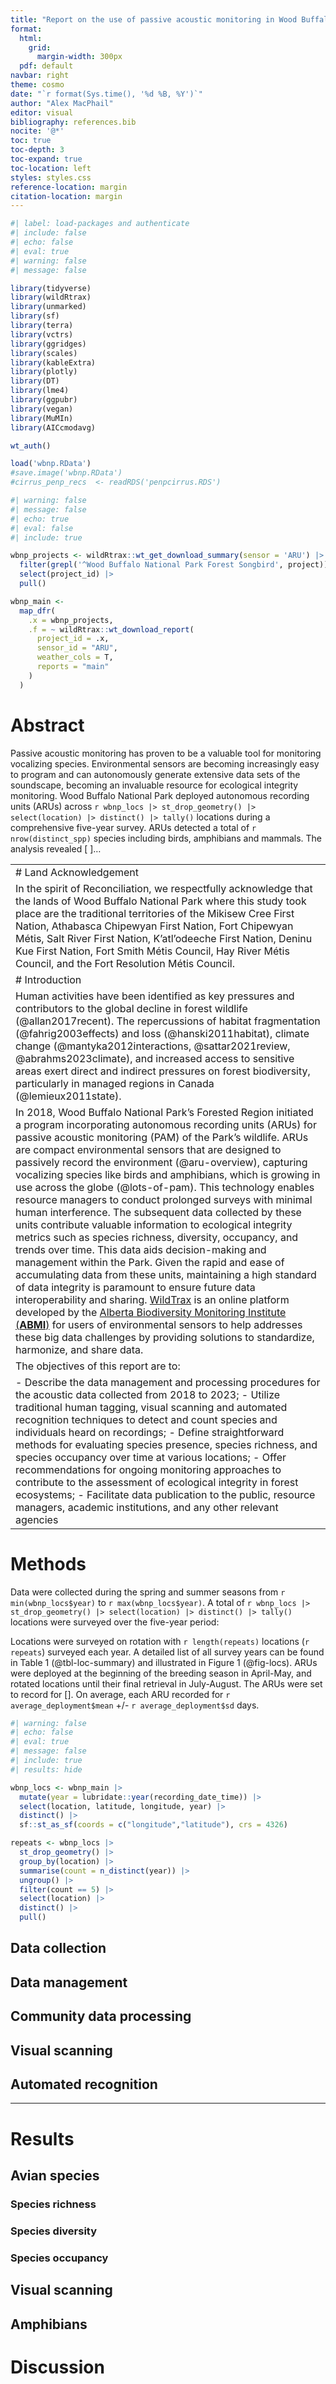 ```yaml
---
title: "Report on the use of passive acoustic monitoring in Wood Buffalo National Park"
format:
  html:
    grid:
      margin-width: 300px
  pdf: default
navbar: right
theme: cosmo
date: "`r format(Sys.time(), '%d %B, %Y')`"
author: "Alex MacPhail"
editor: visual
bibliography: references.bib
nocite: '@*'
toc: true
toc-depth: 3
toc-expand: true
toc-location: left
styles: styles.css
reference-location: margin
citation-location: margin
---
```


```r
#| label: load-packages and authenticate
#| include: false
#| echo: false
#| eval: true
#| warning: false
#| message: false

library(tidyverse)
library(wildRtrax)
library(unmarked)
library(sf)
library(terra)
library(vctrs)
library(ggridges)
library(scales)
library(kableExtra)
library(plotly)
library(DT)
library(lme4)
library(ggpubr)
library(vegan)
library(MuMIn)
library(AICcmodavg)

wt_auth()

load('wbnp.RData')
#save.image('wbnp.RData')
#cirrus_penp_recs  <- readRDS('penpcirrus.RDS')
```

```r
#| warning: false
#| message: false
#| echo: true
#| eval: false
#| include: true

wbnp_projects <- wildRtrax::wt_get_download_summary(sensor = 'ARU') |>
  filter(grepl('^Wood Buffalo National Park Forest Songbird', project)) |>
  select(project_id) |>
  pull()

wbnp_main <-
  map_dfr(
    .x = wbnp_projects,
    .f = ~ wildRtrax::wt_download_report(
      project_id = .x,
      sensor_id = "ARU",
      weather_cols = T,
      reports = "main"
    )
  )
```

# Abstract

Passive acoustic monitoring has proven to be a valuable tool for monitoring vocalizing species. Environmental sensors are becoming increasingly easy to program and can autonomously generate extensive data sets of the soundscape, becoming an invaluable resource for ecological integrity monitoring. Wood Buffalo National Park deployed autonomous recording units (ARUs) across `r wbnp_locs |> st_drop_geometry() |> select(location) |> distinct() |> tally()` locations during a comprehensive five-year survey. ARUs detected a total of `r nrow(distinct_spp)` species including birds, amphibians and mammals. The analysis revealed [ ]...

------------------------------------------------------------------------
# Land Acknowledgement

In the spirit of Reconciliation, we respectfully acknowledge that the lands of Wood Buffalo National Park where this study took place are the traditional territories of the Mikisew Cree First Nation, Athabasca Chipewyan First Nation, Fort Chipewyan Métis, Salt River First Nation, K'atl'odeeche First Nation, Deninu Kue First Nation, Fort Smith Métis Council, Hay River Métis Council, and the Fort Resolution Métis Council.

# Introduction

Human activities have been identified as key pressures and contributors to the global decline in forest wildlife (@allan2017recent). The repercussions of habitat fragmentation (@fahrig2003effects) and loss (@hanski2011habitat), climate change (@mantyka2012interactions, @sattar2021review, @abrahms2023climate), and increased access to sensitive areas exert direct and indirect pressures on forest biodiversity, particularly in managed regions in Canada (@lemieux2011state).

In 2018, Wood Buffalo National Park's Forested Region initiated a program incorporating autonomous recording units (ARUs) for passive acoustic monitoring (PAM) of the Park's wildlife. ARUs are compact environmental sensors that are designed to passively record the environment (@aru-overview), capturing vocalizing species like birds and amphibians, which is growing in use across the globe (@lots-of-pam). This technology enables resource managers to conduct prolonged surveys with minimal human interference. The subsequent data collected by these units contribute valuable information to ecological integrity metrics such as species richness, diversity, occupancy, and trends over time. This data aids decision-making and management within the Park. Given the rapid and ease of accumulating data from these units, maintaining a high standard of data integrity is paramount to ensure future data interoperability and sharing. [WildTrax](https://www.wildtrax.ca) is an online platform developed by the [Alberta Biodiversity Monitoring Institute (**ABMI**)](https://abmi.ca) for users of environmental sensors to help addresses these big data challenges by providing solutions to standardize, harmonize, and share data.

The objectives of this report are to:

-   Describe the data management and processing procedures for the acoustic data collected from 2018 to 2023;
-   Utilize traditional human tagging, visual scanning and automated recognition techniques to detect and count species and individuals heard on recordings;
-   Define straightforward methods for evaluating species presence, species richness, and species occupancy over time at various locations;
-   Offer recommendations for ongoing monitoring approaches to contribute to the assessment of ecological integrity in forest ecosystems;
-   Facilitate data publication to the public, resource managers, academic institutions, and any other relevant agencies

------------------------------------------------------------------------

# Methods 

Data were collected during the spring and summer seasons from `r min(wbnp_locs$year)` to `r max(wbnp_locs$year)`. A total of `r wbnp_locs |> st_drop_geometry() |> select(location) |> distinct() |> tally()` locations were surveyed over the five-year period:

Locations were surveyed on rotation with `r length(repeats)` locations (`r repeats`) surveyed each year. A detailed list of all survey years can be found in Table 1 (@tbl-loc-summary) and illustrated in Figure 1 (@fig-locs). ARUs were deployed at the beginning of the breeding season in April-May, and rotated locations until their final retrieval in July-August. The ARUs were set to record for []. On average, each ARU recorded for `r average_deployment$mean` +/- `r average_deployment$sd` days.

```r
#| warning: false
#| echo: false
#| eval: true
#| message: false
#| include: true
#| results: hide

wbnp_locs <- wbnp_main |>
  mutate(year = lubridate::year(recording_date_time)) |>
  select(location, latitude, longitude, year) |>
  distinct() |>
  sf::st_as_sf(coords = c("longitude","latitude"), crs = 4326)

repeats <- wbnp_locs |>
  st_drop_geometry() |>
  group_by(location) |>
  summarise(count = n_distinct(year)) |>
  ungroup() |>
  filter(count == 5) |>
  select(location) |>
  distinct() |>
  pull()

```

## Data collection

## Data management

## Community data processing

## Visual scanning

## Automated recognition

---

# Results

## Avian species

### Species richness

### Species diversity 

### Species occupancy

## Visual scanning

## Amphibians

# Discussion

